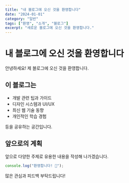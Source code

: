```yaml
---
title: "내 블로그에 오신 것을 환영합니다"
date: "2024-01-01"
category: "일반"
tags: ["환영", "소개", "블로그"]
excerpt: "새로운 블로그에 오신 것을 환영합니다."
---
```


# 내 블로그에 오신 것을 환영합니다

안녕하세요! 제 블로그에 오신 것을 환영합니다.

## 이 블로그는

- 개발 관련 팁과 가이드
- 디자인 시스템과 UI/UX
- 최신 웹 기술 동향
- 개인적인 학습 경험

등을 공유하는 공간입니다.

## 앞으로의 계획

앞으로 다양한 주제로 유용한 내용을 작성해 나가겠습니다.

```javascript
console.log("환영합니다! 🎉");
```

많은 관심과 피드백 부탁드립니다!
